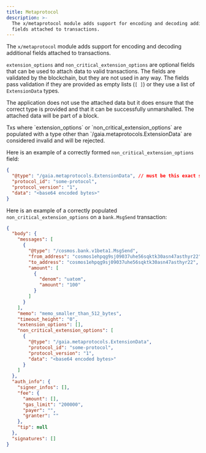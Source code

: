```yaml
---
title: Metaprotocol
description: >-
  The x/metaprotocol module adds support for encoding and decoding additional
  fields attached to transactions.
---
```

The `x/metaprotocol` module adds support for encoding and decoding additional fields attached to transactions.

`extension_options` and `non_critical_extension_options` are optional fields that can be used to attach data to valid transactions. The fields are validated by the blockchain, but they are not used in any way. The fields pass validation if they are provided as empty lists (`[ ]`) or they use a list of `ExtensionData` types.

The application does not use the attached data but it does ensure that the correct type is provided and that it can be successfully unmarshalled. The attached data will be part of a block.

<Tip>
Txs where `extension_options` or `non_critical_extension_options` are populated with a type other than `/gaia.metaprotocols.ExtensionData` are considered invalid and will be rejected.
</Tip>

Here is an example of a correctly formed `non_critical_extension_options` field:

```json
{
  "@type": "/gaia.metaprotocols.ExtensionData", // must be this exact string
  "protocol_id": "some-protocol",
  "protocol_version": "1",
  "data": "<base64 encoded bytes>"
}
```

Here is an example of a correctly populated `non_critical_extension_options` on a `bank.MsgSend` transaction:

```json expandable
{
  "body": {
    "messages": [
      {
        "@type": "/cosmos.bank.v1beta1.MsgSend",
        "from_address": "cosmos1ehpqg9sj09037uhe56sqktk30asn47asthyr22",
        "to_address": "cosmos1ehpqg9sj09037uhe56sqktk30asn47asthyr22",
        "amount": [
          {
            "denom": "uatom",
            "amount": "100"
          }
        ]
      }
    ],
    "memo": "memo_smaller_than_512_bytes",
    "timeout_height": "0",
    "extension_options": [],
    "non_critical_extension_options": [
      {
        "@type": "/gaia.metaprotocols.ExtensionData",
        "protocol_id": "some-protocol",
        "protocol_version": "1",
        "data": "<base64 encoded bytes>"
      }
    ]
  },
  "auth_info": {
    "signer_infos": [],
    "fee": {
      "amount": [],
      "gas_limit": "200000",
      "payer": "",
      "granter": ""
    },
    "tip": null
  },
  "signatures": []
}
```
